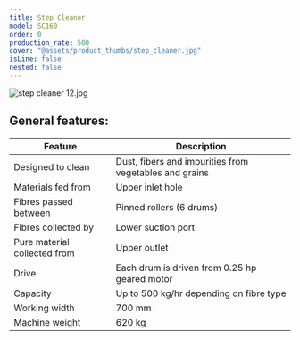 ```yaml
---
title: Step Cleaner
model: SC160
order: 0
production_rate: 500
cover: "@assets/product_thumbs/step_cleaner.jpg"
isLine: false
nested: false
---
```



<ProductTabs />

![step cleaner 12.jpg](@assets/article_images/step_cleaner/step-cleaner-12.jpg)

## **General features:**

| Feature                      | Description                                            |
| ---------------------------- | ------------------------------------------------------ |
| Designed to clean            | Dust, fibers and impurities from vegetables and grains |
| Materials fed from           | Upper inlet hole                                       |
| Fibres passed between        | Pinned rollers (6 drums)                               |
| Fibres collected by          | Lower suction port                                     |
| Pure material collected from | Upper outlet                                           |
| Drive                        | Each drum is driven from 0.25 hp geared motor          |
| Capacity                     | Up to 500 kg/hr depending on fibre type                |
| Working width                | 700 mm                                                 |
| Machine weight               | 620 kg                                                 |

